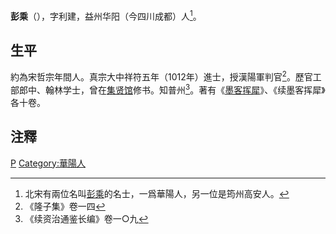'''彭乘'''（{{bd|?||?||}}），字利建，益州华阳（今四川成都）人<ref>北宋有兩位名叫[[彭乘|彭乘]]的名士，一爲華陽人，另一位是筠州高安人。</ref>。

==生平==
約為宋哲宗年間人。真宗大中祥符五年（1012年）進士，授漢陽軍判官<ref>《隆子集》卷一四</ref>。歷官工部郎中、翰林学士，曾在[[集贤馆|集贤馆]]修书。知普州<ref>《续资治通鉴长编》卷一○九</ref>。著有《[[墨客挥犀|墨客挥犀]]》、《续墨客挥犀》各十卷。

==注釋==
<references/>
[[Category:宋朝政治人物|P]]
[[Category:華陽人|Category:華陽人]]